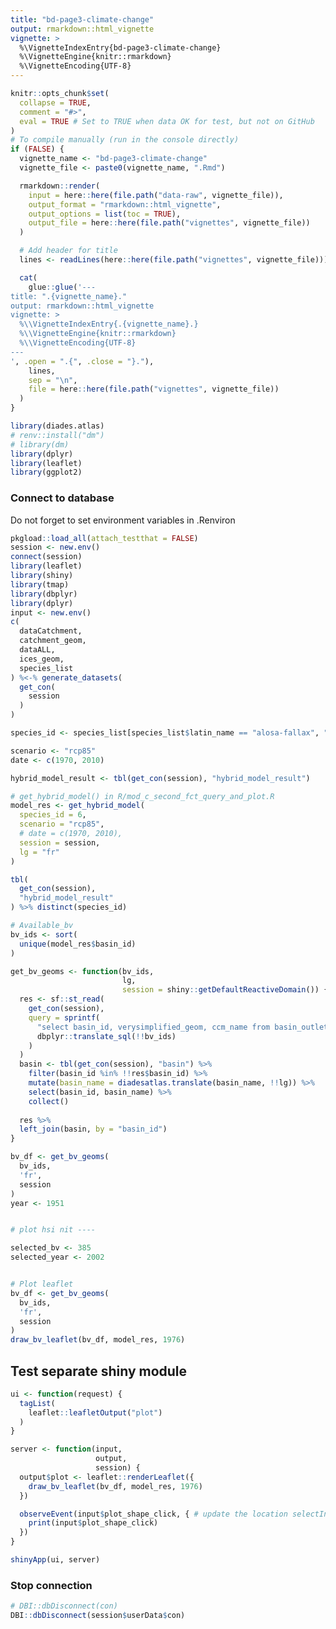 ```yaml
---
title: "bd-page3-climate-change"
output: rmarkdown::html_vignette
vignette: >
  %\VignetteIndexEntry{bd-page3-climate-change}
  %\VignetteEngine{knitr::rmarkdown}
  %\VignetteEncoding{UTF-8}
---
```


```r
knitr::opts_chunk$set(
  collapse = TRUE,
  comment = "#>",
  eval = TRUE # Set to TRUE when data OK for test, but not on GitHub
)
# To compile manually (run in the console directly)
if (FALSE) {
  vignette_name <- "bd-page3-climate-change"
  vignette_file <- paste0(vignette_name, ".Rmd")

  rmarkdown::render(
    input = here::here(file.path("data-raw", vignette_file)),
    output_format = "rmarkdown::html_vignette",
    output_options = list(toc = TRUE),
    output_file = here::here(file.path("vignettes", vignette_file))
  )

  # Add header for title
  lines <- readLines(here::here(file.path("vignettes", vignette_file)))

  cat(
    glue::glue('---
title: ".{vignette_name}."
output: rmarkdown::html_vignette
vignette: >
  %\\VignetteIndexEntry{.{vignette_name}.}
  %\\VignetteEngine{knitr::rmarkdown}
  %\\VignetteEncoding{UTF-8}
---
', .open = ".{", .close = "}."),
    lines,
    sep = "\n",
    file = here::here(file.path("vignettes", vignette_file))
  )
}
```

```r
library(diades.atlas)
# renv::install("dm")
# library(dm)
library(dplyr)
library(leaflet)
library(ggplot2)
```

### Connect to database

Do not forget to set environment variables in .Renviron
```r
pkgload::load_all(attach_testthat = FALSE)
session <- new.env()
connect(session)
library(leaflet)
library(shiny)
library(tmap)
library(dbplyr)
library(dplyr)
input <- new.env()
c(
  dataCatchment,
  catchment_geom,
  dataALL,
  ices_geom,
  species_list
) %<-% generate_datasets(
  get_con(
    session
  )
)

species_id <- species_list[species_list$latin_name == "alosa-fallax", "species_id"]

scenario <- "rcp85"
date <- c(1970, 2010)

hybrid_model_result <- tbl(get_con(session), "hybrid_model_result")

# get_hybrid_model() in R/mod_c_second_fct_query_and_plot.R
model_res <- get_hybrid_model(
  species_id = 6,
  scenario = "rcp85",
  # date = c(1970, 2010),
  session = session,
  lg = "fr"
)

tbl(
  get_con(session),
  "hybrid_model_result"
) %>% distinct(species_id)

# Available_bv
bv_ids <- sort(
  unique(model_res$basin_id)
)

get_bv_geoms <- function(bv_ids,
                         lg,
                         session = shiny::getDefaultReactiveDomain()) {
  res <- sf::st_read(
    get_con(session),
    query = sprintf(
      "select basin_id, verysimplified_geom, ccm_name from basin_outlet where basin_id IN %s",
      dbplyr::translate_sql(!!bv_ids)
    )
  )
  basin <- tbl(get_con(session), "basin") %>%
    filter(basin_id %in% !!res$basin_id) %>%
    mutate(basin_name = diadesatlas.translate(basin_name, !!lg)) %>%
    select(basin_id, basin_name) %>%
    collect()
  
  res %>%
  left_join(basin, by = "basin_id")
}

bv_df <- get_bv_geoms(
  bv_ids,
  'fr',
  session
)
year <- 1951


# plot hsi nit ----

selected_bv <- 385
selected_year <- 2002


# Plot leaflet
bv_df <- get_bv_geoms(
  bv_ids,
  'fr',
  session
)
draw_bv_leaflet(bv_df, model_res, 1976)
```

## Test separate shiny module

```r
ui <- function(request) {
  tagList(
    leaflet::leafletOutput("plot")
  )
}

server <- function(input,
                   output,
                   session) {
  output$plot <- leaflet::renderLeaflet({
    draw_bv_leaflet(bv_df, model_res, 1976)
  })

  observeEvent(input$plot_shape_click, { # update the location selectInput on map clicks
    print(input$plot_shape_click)
  })
}

shinyApp(ui, server)
```


### Stop connection

```r
# DBI::dbDisconnect(con)
DBI::dbDisconnect(session$userData$con)
```
